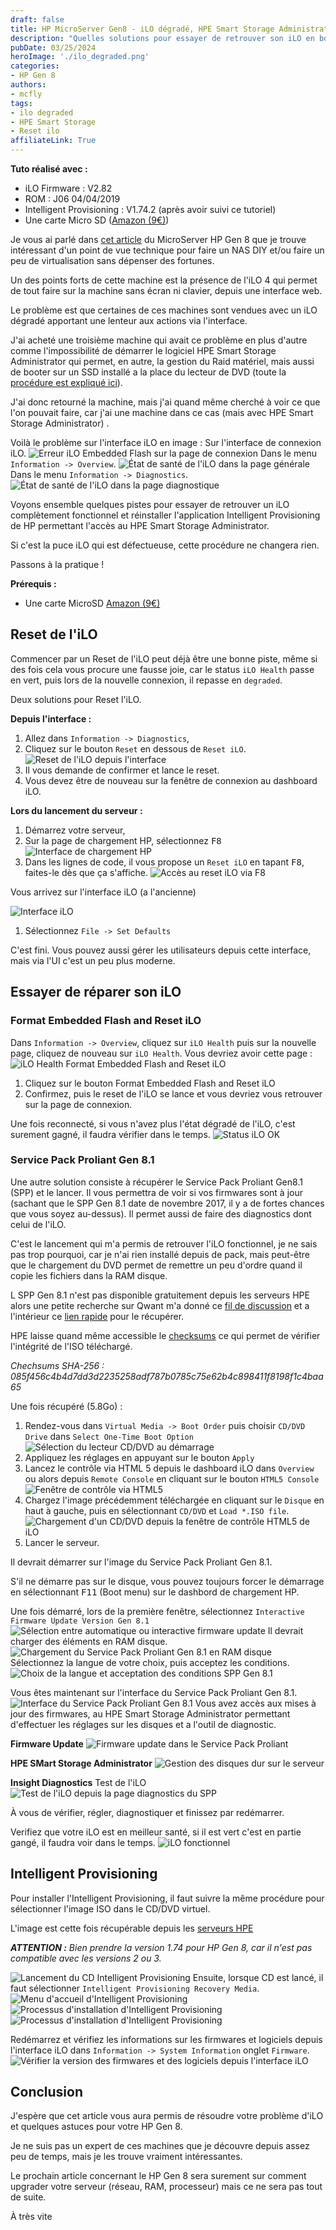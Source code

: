 ```yaml
---
draft: false
title: HP MicroServer Gen8 - iLO dégradé, HPE Smart Storage Administrator manquant,  solutions ?
description: "Quelles solutions pour essayer de retrouver son iLO en bonne santé et le retour de HPE Smart Storage Administrator sur les HP Gen 8"
pubDate: 03/25/2024
heroImage: './ilo_degraded.png'
categories:
- HP Gen 8
authors: 
- mcfly
tags:
- ilo degraded
- HPE Smart Storage
- Reset ilo
affiliateLink: True
---
```


**Tuto réalisé avec :**
* iLO Firmware : V2.82
* ROM : J06 04/04/2019
* Intelligent Provisioning : V1.74.2 (après avoir suivi ce tutoriel)
* Une carte Micro SD ([Amazon (9€)](https://amzn.to/498Um5d))

Je vous ai parlé dans [cet article](/blog/hp_gen_8_mise_en_place/) du MicroServer HP Gen 8 que je trouve intéressant d'un point de vue technique pour faire un NAS DIY et/ou faire un peu de virtualisation sans dépenser des fortunes.

Un des points forts de cette machine est la présence de l'iLO 4 qui permet de tout faire sur la machine sans écran ni clavier, depuis une interface web.

Le problème est que certaines de ces machines sont vendues avec un iLO dégradé apportant une lenteur aux actions via l'interface.

J'ai acheté une troisième machine qui avait ce problème en plus d'autre comme l'impossibilité de démarrer le logiciel HPE Smart Storage Administrator qui permet, en autre, la gestion du Raid matériel, mais aussi de booter sur un SSD installé a la place du lecteur de DVD (toute la [procédure est expliqué ici](/blog/hp_gen_8_mise_en_place/)).

J'ai donc retourné la machine, mais j'ai quand même cherché à voir ce que l'on pouvait faire, car j'ai une machine dans ce cas (mais avec HPE Smart Storage Administrator) .

Voilà le problème sur l'interface iLO en image :
Sur l'interface de connexion iLO.
![Erreur iLO Embedded Flash sur la page de connexion](./img/ilo_connexion_degraded.jpeg)
Dans le menu `Information -> Overview`.
![État de santé de l'iLO dans la page générale](./img/ilo_degraded.png)
Dans le menu `Information -> Diagnostics`.
![État de santé de l'iLO dans la page diagnostique](./img/ilo_degraded_2.png)

Voyons ensemble quelques pistes pour essayer de retrouver un iLO complètement fonctionnel et réinstaller l'application Intelligent Provisioning de HP permettant l'accès au HPE Smart Storage Administrator.

<Alert type="info">Si c'est la puce iLO qui est défectueuse, cette procédure ne changera rien.</Alert>

Passons à la pratique !

**Prérequis :**

* Une carte MicroSD [Amazon (9€)](https://amzn.to/498Um5d)

## Reset de l'iLO

Commencer par un Reset de l'iLO peut déjà être une bonne piste, même si des fois cela vous procure une fausse joie, car le status `iLO Health` passe en vert, puis lors de la nouvelle connexion, il repasse en `degraded`.

Deux solutions pour Reset l'iLO.

**Depuis l'interface :**
1. Allez dans `Information -> Diagnostics`,
1. Cliquez sur le bouton `Reset` en dessous de `Reset iLO`.
![Reset de l'iLO depuis l'interface](./img/ilo_reset_via_ui.png)
1. Il vous demande de confirmer et lance le reset.
1. Vous devez être de nouveau sur la fenêtre de connexion au dashboard iLO.


**Lors du lancement du serveur :**
1. Démarrez votre serveur,
1. Sur la page de chargement HP, sélectionnez <kbd>F8</kbd>
![Interface de chargement HP](./img/interface_chargement_hp.png)
1. Dans les lignes de code, il vous propose un  `Reset iLO` en tapant <kbd>F8</kbd>, faites-le dès que ça s'affiche.
![Accès au reset iLO via F8](./img/interface_hp_ilo.png)

Vous arrivez sur l'interface iLO (a l'ancienne)

![Interface iLO](./img/interface_ilo.png)
1. Sélectionnez `File -> Set Defaults`

C'est fini. Vous pouvez aussi gérer les utilisateurs depuis cette interface, mais via l'UI c'est un peu plus moderne.

## Essayer de réparer son iLO
### Format Embedded Flash and Reset iLO

Dans `Information -> Overview`, cliquez sur `iLO Health` puis sur la nouvelle page, cliquez de nouveau sur `iLO Health`.
Vous devriez avoir cette page :
![iLO Health Format Embedded Flash and Reset iLO](./img/format_embedded_flash_and_reset_ilo.png)
1. Cliquez sur le bouton Format Embedded Flash and Reset iLO
1. Confirmez, puis le reset de l'iLO se lance et vous devriez vous retrouver sur la page de connexion.

Une fois reconnecté, si vous n'avez plus l'état dégradé de l'iLO, c'est surement gagné, il faudra vérifier dans le temps.
![Status iLO OK](./img/ilo_ok.png)

### Service Pack Proliant Gen 8.1
Une autre solution consiste à récupérer le Service Pack Proliant Gen8.1 (SPP) et le lancer. Il vous permettra de voir si vos firmwares sont à jour (sachant que le SPP Gen 8.1 date de novembre 2017, il y a de fortes chances que vous soyez au-dessus). Il permet aussi de faire des diagnostics dont celui de l'iLO.

C'est le lancement qui m'a permis de retrouver l'iLO fonctionnel, je ne sais pas trop pourquoi, car je n'ai rien installé depuis de pack, mais peut-être que le chargement du DVD permet de remettre un peu d'ordre quand il copie les fichiers dans la RAM disque.

L SPP Gen 8.1 n'est pas disponible gratuitement depuis les serveurs HPE alors une petite recherche sur Qwant m'a donné ce [fil de discussion](https://www.reddit.com/r/homelab/comments/hv5qol/hp_service_pack_for_proliant_spp_version_gen81/?rdt=43510) et a l'intérieur ce [lien rapide](https://soft.silinet.net/hp/P03093_001_spp-Gen8.1-SPPGen81.4.iso) pour le récupérer.

HPE laisse quand même accessible le [checksums](https://support.hpe.com/connect/s/softwaredetails?language=fr&softwareId=MTX_ff582daf008c4f529c4d6c28f6&tab=Installation+Instructions) ce qui permet de vérifier l'intégrité de l'ISO téléchargé.

*Chechsums SHA-256 : 085f456c4b4d7dd3d2235258adf787b0785c75e62b4c898411f8198f1c4baa65*

Une fois récupéré (5.8Go) :
1. Rendez-vous dans `Virtual Media -> Boot Order` puis choisir `CD/DVD Drive` dans `Select One-Time Boot Option`
![Sélection du lecteur CD/DVD au démarrage](./img/ilo_boot_order_select_one_time.png)
1. Appliquez les réglages en appuyant sur le bouton `Apply`
1. Lancez le contrôle via HTML 5 depuis le dashboard iLO dans `Overview` ou alors depuis `Remote Console` en cliquant sur le bouton `HTML5 Console`
![Fenêtre de contrôle via HTML5](./img/ilo_connexion_html5.png)
1. Chargez l'image précédemment téléchargée en cliquant sur le `Disque` en haut à gauche, puis en sélectionnant `CD/DVD` et `Load *.ISO file`.
![Chargement d'un CD/DVD depuis la fenêtre de contrôle HTML5 de iLO](./img/ilo_html5_chargement_cd_dvd.png)
1. Lancer le serveur.

Il devrait démarrer sur l'image du Service Pack Proliant Gen 8.1.

<Alert type="info">S'il ne démarre pas sur le disque, vous pouvez toujours forcer le démarrage en sélectionnant <kbd>F11</kbd> (Boot menu) sur le dashbord de chargement HP.</Alert>

Une fois démarré, lors de la première fenêtre, sélectionnez `Interactive Firmware Update Version Gen 8.1`
![Sélection entre automatique ou interactive firmware update](./img/spp_interactive_firmware_update.png)
Il devrait charger des éléments en RAM disque.
![Chargement du Service Pack Proliant Gen 8.1 en RAM disque](./img/spp_chargement.png)
Sélectionnez la langue de votre choix, puis acceptez les conditions.
![Choix de la langue et acceptation des conditions SPP Gen 8.1](./img/spp_langue_reglement.png)

Vous êtes maintenant sur l'interface du Service Pack Proliant Gen 8.1.
![Interface du Service Pack Proliant Gen 8.1](./img/spp_interface.png)
Vous avez accès aux mises à jour des firmwares, au HPE Smart Storage Administrator permettant d'effectuer les réglages sur les disques et a l'outil de diagnostic.

**Firmware Update**
![Firmware update dans le Service Pack Proliant](./img/spp_firmware_update.png)

**HPE SMart Storage Administrator**
![Gestion des disques dur sur le serveur](./img/spp_hpe_smart_storage_administrator.png)

**Insight Diagnostics**
Test de l'iLO
![Test de l'iLO depuis la page diagnostics du SPP](./img/spp_diagnostic_ilo.png)

À vous de vérifier, régler, diagnostiquer et finissez par redémarrer.

Verifiez que votre iLO est en meilleur santé, si il est vert c'est en partie gangé, il faudra voir dans le temps.
![iLO fonctionnel](./img/ilo_ok.png)
## Intelligent Provisioning
Pour installer l'Intelligent Provisioning, il faut suivre la même procédure pour sélectionner l'image ISO dans le CD/DVD virtuel.

L'image est cette fois récupérable depuis les [serveurs HPE](https://support.hpe.com/connect/s/softwaredetails?language=en_US&softwareId=MTX_bf5521c396f2440bb0cb5efa87)

***ATTENTION :** Bien prendre la version 1.74 pour HP Gen 8, car il n'est pas compatible avec les versions 2 ou 3.*

![Lancement du CD Intelligent Provisioning](./img/ip_174_lancement.png)
Ensuite, lorsque CD est lancé, il faut sélectionner `Intelligent Provisioning Recovery Media`.
![Menu d'accueil d'Intelligent Provisioning](./img/IP_174_menu.png)
![Processus d'installation d'Intelligent Provisioning](./img/ip_174_installation.png)
![Processus d'installation d'Intelligent Provisioning](./img/ip_174_installation_2.png)

Redémarrez et vérifiez les informations sur les firmwares et logiciels depuis l'interface iLO dans `Information -> System Information` onglet `Firmware`.
![Vérifier la version des firmwares et des logiciels depuis l'interface iLO](./img/ilo_version_fimrware.png)

## Conclusion

J'espère que cet article vous aura permis de résoudre votre problème d'iLO et quelques astuces pour votre HP Gen 8.

Je ne suis pas un expert de ces machines que je découvre depuis assez peu de temps, mais je les trouve vraiment intéressantes.

Le prochain article concernant le HP Gen 8 sera surement sur comment upgrader votre serveur (réseau, RAM, processeur) mais ce ne sera pas tout de suite.

À très vite
